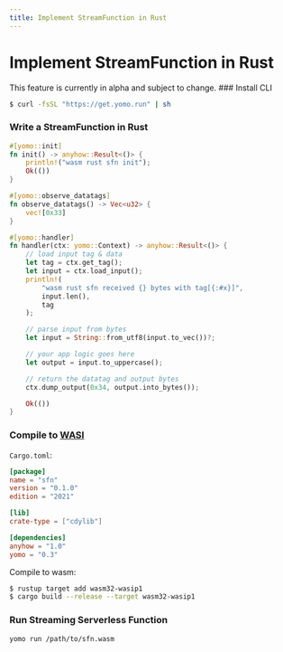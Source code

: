 ```yaml
---
title: Implement StreamFunction in Rust
---
```



# Implement StreamFunction in Rust

<Callout emoji="🚧" type="warning">
This feature is currently in alpha and subject to change.
</Callout>

<Steps>
### Install CLI

```bash
$ curl -fsSL "https://get.yomo.run" | sh
```

### Write a StreamFunction in Rust

```rust
#[yomo::init]
fn init() -> anyhow::Result<()> {
    println!("wasm rust sfn init");
    Ok(())
}

#[yomo::observe_datatags]
fn observe_datatags() -> Vec<u32> {
    vec![0x33]
}

#[yomo::handler]
fn handler(ctx: yomo::Context) -> anyhow::Result<()> {
    // load input tag & data
    let tag = ctx.get_tag();
    let input = ctx.load_input();
    println!(
        "wasm rust sfn received {} bytes with tag[{:#x}]",
        input.len(),
        tag
    );

    // parse input from bytes
    let input = String::from_utf8(input.to_vec())?;

    // your app logic goes here
    let output = input.to_uppercase();

    // return the datatag and output bytes
    ctx.dump_output(0x34, output.into_bytes());

    Ok(())
}
```

### Compile to [WASI](https://wasi.dev/)

`Cargo.toml`:

```toml
[package]
name = "sfn"
version = "0.1.0"
edition = "2021"

[lib]
crate-type = ["cdylib"]

[dependencies]
anyhow = "1.0"
yomo = "0.3"
```

Compile to wasm:

```bash
$ rustup target add wasm32-wasip1
$ cargo build --release --target wasm32-wasip1
```

### Run Streaming Serverless Function

```bash
yomo run /path/to/sfn.wasm
```
</Steps>
